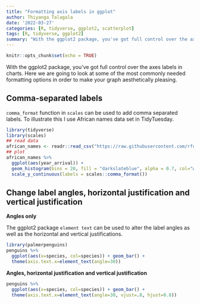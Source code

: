 ```yaml
---
title: "Formatting axis labels in ggplot"
author: Thiyanga Talagala
date: '2022-03-27'
categories: [R, tidyverse, ggplot2, scatterplot]
tags: [R, tidyverse, ggplot2]
summary: "With the ggplot2 package, you've got full control over the axes labels in charts. Here we are going to look at some of the most commonly needed formatting options in order to make your graph aesthetically pleasing"
---
```


```r
knitr::opts_chunk$set(echo = TRUE)
```


With the ggplot2 package, you've got full control over the axes labels in charts. Here we are going to look at some of the most commonly needed formatting options in order to make your graph aesthetically pleasing.

## Comma-separated labels

`comma_format` function in `scales` can be used to add comma separated labels. To illustrate this I use African names data set in TidyTuesday.

```r
library(tidyverse)
library(scales) 
## read data
african_names <- readr::read_csv("https://raw.githubusercontent.com/rfordatascience/tidytuesday/master/data/2020/2020-06-16/african_names.csv")
## plot
african_names %>%
  ggplot(aes(year_arrival)) +
  geom_histogram(bins = 20, fill = "darkslateblue", alpha = 0.7, col="white") +
  scale_y_continuous(labels = scales::comma_format()) 
```


## Change label angles, horizontal justification and vertical justification

**Angles only**

The ggplot2 package `element text` can be used to alter the label angles as well as the horizontal and vertical justifications.

```r
library(palmerpenguins)
penguins %>%
  ggplot(aes(x=species, col=species)) + geom_bar() +
  theme(axis.text.x=element_text(angle=30))
```

**Angles, horizontal justification and vertical justification**

```r
penguins %>%
  ggplot(aes(x=species, col=species)) + geom_bar() +
  theme(axis.text.x=element_text(angle=30, vjust=.8, hjust=0.8))
```





